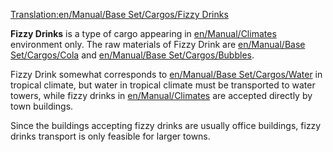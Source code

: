 [[Translation:en/Manual/Base Set/Cargos/Fizzy Drinks]]

{{en/Cargo|name=Fizzy Drinks
|image=en/FizzyDrinks.png|produced=[[en/Manual/Base Set/Industries/Fizzy Drink Factory]]
|accepted=[[en/Manual/Towns]]
}}

'''Fizzy Drinks''' is a type of cargo appearing in [[en/Manual/Climates]] environment only.  The raw materials of Fizzy Drink are [[en/Manual/Base Set/Cargos/Cola]] and [[en/Manual/Base Set/Cargos/Bubbles]].

Fizzy Drink somewhat corresponds to [[en/Manual/Base Set/Cargos/Water]] in tropical climate, but water in tropical climate must be transported to water towers, while fizzy drinks in [[en/Manual/Climates]] are accepted directly by town buildings.

Since the buildings accepting fizzy drinks are usually office buildings, fizzy drinks transport is only feasible for larger towns.